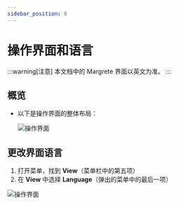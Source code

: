 ```yaml
---
sidebar_position: 0
---
```




# 操作界面和语言

:::warning[注意]
    本文档中的 Margrete 界面以英文为准。
:::

## 概览

- 以下是操作界面的整体布局：

  <Image src="/img/docs/screen-desc.png" alt="操作界面" />

## 更改界面语言

1. 打开菜单，找到 **View**（菜单栏中的第五项）
2. 在 **View** 中选择 **Language**（弹出的菜单中的最后一项）

  <Image src="/img/docs/margrate-language.png" alt="操作界面" />